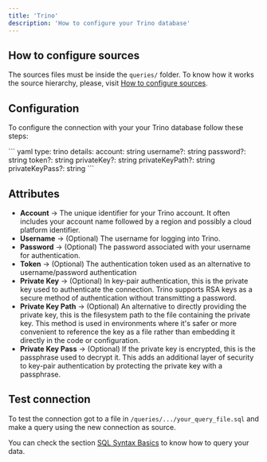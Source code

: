 ```yaml
---
title: 'Trino'
description: 'How to configure your Trino database'
---
```


## How to configure sources

The sources files must be inside the `queries/` folder. 
<Note>To know how it works the source hierarchy, please, visit [How to configure sources](../sources/how-to-configure-sources).</Note>

## Configuration

To configure the connection with your your Trino database follow these steps:

<Steps>
    <Step title="Go to the source `.yaml` file within the `queries` folder">
    </Step>
    <Step title="Add the following code for your Trino connection">
      ``` yaml
      type: trino
          details:
            account: string
            username?: string
            password?: string
            token?: string
            privateKey?: string
            privateKeyPath?: string
            privateKeyPass?: string
      ```
    </Step>
    <Step title="Replace the details section with your info and save">
    </Step>
    <Step title="Done, now you can test your connection">
    </Step>
</Steps>

## Attributes

- **Account** → The unique identifier for your Trino account. It often includes your account name followed by a region and possibly a cloud platform identifier. 
- **Username** → (Optional) The username for logging into Trino.
- **Password** → (Optional)  The password associated with your username for authentication.
- **Token** → (Optional) The authentication token used as an alternative to username/password authentication
- **Private Key** → (Optional)  In key-pair authentication, this is the private key used to authenticate the connection. Trino supports RSA keys as a secure method of authentication without transmitting a password.
- **Private Key Path** → (Optional) An alternative to directly providing the private key, this is the filesystem path to the file containing the private key. This method is used in environments where it's safer or more convenient to reference the key as a file rather than embedding it directly in the code or configuration.
- **Private Key Pass** → (Optional) If the private key is encrypted, this is the passphrase used to decrypt it. This adds an additional layer of security to key-pair authentication by protecting the private key with a passphrase.

## Test connection

To test the connection got to a file in `/queries/.../your_query_file.sql` and make a query using the new connection as source.

You can check the section [SQL Syntax Basics](../queries/basics/sql-syntax-basics) to know how to query your data. 